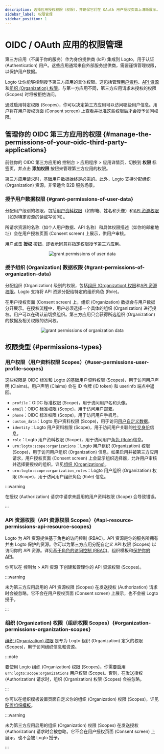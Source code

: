 ```yaml
---
description: 选择应用授权权限（权限），并确保它们在 OAuth 用户授权页面上清晰展示。
sidebar_label: 权限管理
sidebar_position: 1
---
```


# OIDC / OAuth 应用的权限管理

第三方应用（不属于你的服务）作为身份提供商 (IdP) 集成到 Logto，用于认证 (Authentication) 用户。这些应用通常来自外部服务提供商，需要谨慎管理权限，以保护用户数据。

Logto 让你能够控制授予第三方应用的具体权限。这包括管理[用户资料](#user-permissions-user-profile-scopes)、[API 资源](#api-resource-permissions-api-resource-scopes)和[组织 (Organization) 权限](#organization-permissions-organization-scopes)。与第一方应用不同，第三方应用请求未授权的权限 (Scopes) 时将被拒绝访问。

通过启用特定权限 (Scopes)，你可以决定第三方应用可以访问哪些用户信息。用户将在用户授权页面 (Consent screen) 上查看并批准这些权限后才会授予访问权限。

## 管理你的 OIDC 第三方应用的权限 \{#manage-the-permissions-of-your-oidc-third-party-applications}

前往你的 OIDC 第三方应用的 <CloudLink to="/applications">控制台 > 应用程序 > 应用详情页</CloudLink>，切换到 **权限** 标签页，并点击 **添加权限** 按钮来管理第三方应用的权限。

第三方应用请求时，基础用户数据始终是必需的。此外，Logto 支持分配组织 (Organization) 资源，非常适合 B2B 服务场景。

### 授予用户数据权限 \{#grant-permissions-of-user-data}

分配用户级别的权限，包括[用户资料权限](#user-permissions-user-profile-scopes)（如邮箱、姓名和头像）和[API 资源权限](#api-resource-permissions-api-resource-scopes)（如对特定资源的读或写访问）。

所请求资源的名称（如个人用户数据、API 名称）和具体权限描述（如你的邮箱地址）会在用户授权页面 (Consent screen) 上展示，供用户审核。

用户点击 **授权** 按钮，即表示同意将指定权限授予第三方应用。

<center>
  <img src="/img/assets/grant-permissions-of-user-data.webp" alt="grant permissions of user data" />
</center>

### 授予组织 (Organization) 数据权限 \{#grant-permissions-of-organization-data}

分配组织 (Organization) 级别的权限，包括[组织 (Organization) 权限](#organization-permissions-organization-scopes)和[API 资源权限](#api-resource-permissions-api-resource-scopes)。Logto 支持将 API 资源分配给特定的组织角色 (Role)。

在用户授权页面 (Consent screen) 上，组织 (Organization) 数据会与用户数据分开展示。在授权流程中，用户必须选择一个具体的组织 (Organization) 进行授权。用户可以在确认前切换组织。第三方应用只会获得所选组织 (Organization) 的数据及相关权限的访问权。

<center>
  <img
    src="/img/assets/grant-permissions-of-organization-data.webp"
    alt="grant permissions of organization data"
  />
</center>

## 权限类型 \{#permissions-types}

### 用户权限（用户资料权限 Scopes）\{#user-permissions-user-profile-scopes}

这些权限是 OIDC 标准和 Logto 的基础用户资料权限 (Scopes)，用于访问用户声明 (Claims)。用户声明 (Claims) 会在 ID 令牌 (ID token) 和 userinfo 端点中返回。

- `profile`：OIDC 标准权限 (Scope)，用于访问用户名和头像。
- `email`：OIDC 标准权限 (Scope)，用于访问用户邮箱。
- `phone`：OIDC 标准权限 (Scope)，用于访问用户手机号。
- `custom_data`：Logto 用户资料权限 (Scope)，用于访问[用户自定义数据](/user-management/user-data/#custom-data)。
- `identity`：Logto 用户资料权限 (Scope)，用于访问用户关联的[社交身份](/user-management/user-data/#social-identities)信息。
- `role`：Logto 用户资料权限 (Scope)，用于访问用户[角色 (Role)](/authorization/role-based-access-control/#roles)信息。
- `urn:logto:scope:organizations`：Logto 用户组织 (Organization) 权限 (Scope)，用于访问用户组织 (Organization) 信息。如果启用并被第三方应用请求，用户授权页面 (Consent screen) 上会显示组织选择器，允许用户审核并选择要授权的组织。详见[组织 (Organizations)](/organizations)。
- `urn:logto:scope:organization_roles`：Logto 用户组织 (Organization) 权限 (Scope)，用于访问用户组织角色 (Role) 信息。

:::warning

在授权 (Authorization) 请求中请求未启用的用户资料权限 (Scope) 会导致错误。

:::

### API 资源权限（API 资源权限 Scopes）\{#api-resource-permissions-api-resource-scopes}

Logto 为 API 资源提供基于角色的访问控制 (RBAC)。API 资源是你的服务所拥有并由 Logto 保护的资源。你可以为第三方应用分配自定义 API 权限 (Scopes) 以访问你的 API 资源。详见[基于角色的访问控制 (RBAC)](/authorization/role-based-access-control)、组织模板和[保护你的 API](/authorization/api-resources/protect-your-api/)。

你可以在 <CloudLink to="/api-resources">控制台 > API 资源</CloudLink> 下创建和管理你的 API 资源权限 (Scopes)。

:::warning

未为第三方应用启用的 API 资源权限 (Scopes) 在发送授权 (Authorization) 请求时会被忽略。它不会在用户授权页面 (Consent screen) 上展示，也不会被 Logto 授予。

:::

### 组织 (Organization) 权限（组织权限 Scopes）\{#organization-permissions-organization-scopes}

[组织 (Organization) 权限](/authorization/organization-template/#organization-permission) 是专为 Logto 组织 (Organization) 定义的权限 (Scopes)，用于访问组织信息和资源。

:::note

要使用 Logto 组织 (Organization) 权限 (Scopes)，你需要启用 `urn:logto:scope:organizations` 用户权限 (Scope)。否则，在发送授权 (Authorization) 请求时，组织 (Organization) 权限 (Scopes) 会被忽略。

:::

你可以在组织模板设置页面自定义你的组织 (Organization) 权限 (Scopes)。详见[配置组织模板](/authorization/organization-template/configure-organization-template/)。

:::warning

未为第三方应用启用的组织 (Organization) 权限 (Scopes) 在发送授权 (Authorization) 请求时会被忽略。它不会在用户授权页面 (Consent screen) 上展示，也不会被 Logto 授予。

:::
